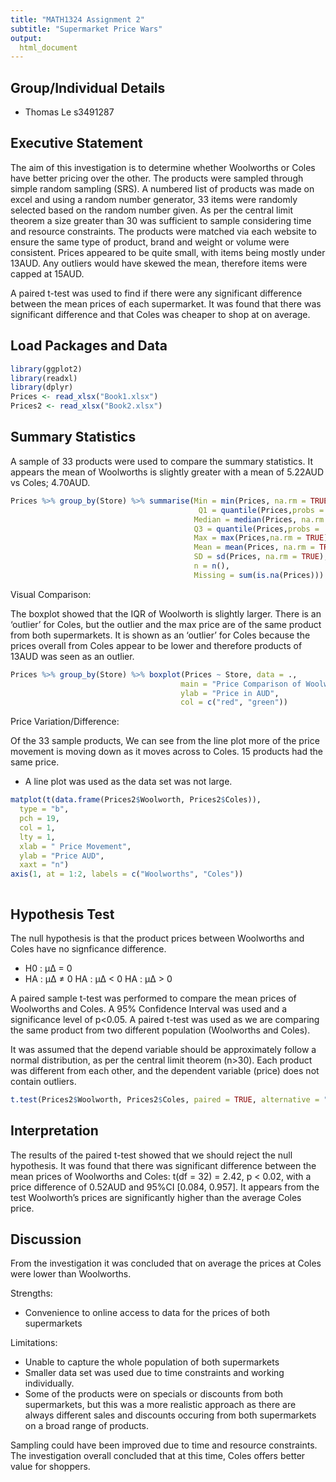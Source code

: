 ---
title: "MATH1324 Assignment 2"
subtitle: "Supermarket Price Wars"
output: 
  html_document
---

## Group/Individual Details

* Thomas Le s3491287  

## Executive Statement

The aim of this investigation is to determine whether Woolworths or Coles have better pricing over the other. The products were sampled through simple random sampling (SRS). A numbered list of products was made on excel and using a random number generator, 33 items were randomly selected based on the random number given. As per the central limit theorem a size greater than 30 was sufficient to sample considering time and resource constraints. 
The products were matched via each website to ensure the same type of product, brand and weight or volume were consistent.
Prices appeared to be quite small, with items being mostly under 13AUD. Any outliers would have skewed the mean, therefore items were capped at 15AUD. 

A paired t-test was used to find if there were any significant difference between the mean prices of each supermarket. It was found that there was significant difference and that Coles was cheaper to shop at on average. 

## Load Packages and Data

```{r}
library(ggplot2)
library(readxl)
library(dplyr)
Prices <- read_xlsx("Book1.xlsx")
Prices2 <- read_xlsx("Book2.xlsx")
```

## Summary Statistics
A sample of 33 products were used to compare the summary statistics. It appears the mean of Woolworths is slightly greater with a mean of 5.22AUD vs Coles; 4.70AUD.

```{r}
Prices %>% group_by(Store) %>% summarise(Min = min(Prices, na.rm = TRUE),
                                          Q1 = quantile(Prices,probs = .25,na.rm = TRUE),
                                         Median = median(Prices, na.rm = TRUE),
                                         Q3 = quantile(Prices,probs = .75,na.rm = TRUE),
                                         Max = max(Prices,na.rm = TRUE),
                                         Mean = mean(Prices, na.rm = TRUE),
                                         SD = sd(Prices, na.rm = TRUE),
                                         n = n(),
                                         Missing = sum(is.na(Prices)))

```
Visual Comparison:

The boxplot showed that the IQR of Woolworth is slightly larger. There is an 'outlier' for Coles, but the outlier and the max price are of the same product from both supermarkets. It is shown as an 'outlier' for Coles because the prices overall from Coles appear to be lower and therefore products of 13AUD was seen as an outlier. 


```{r}
Prices %>% group_by(Store) %>% boxplot(Prices ~ Store, data = .,
                                      main = "Price Comparison of Woolworths and Coles",
                                      ylab = "Price in AUD",
                                      col = c("red", "green"))
```

Price Variation/Difference:

Of the 33 sample products, We can see from the line plot more of the price movement is moving down as it moves across to Coles. 15 products had the same price. 

* A line plot was used as the data set was not large. 


```{r}
matplot(t(data.frame(Prices2$Woolworth, Prices2$Coles)),
  type = "b",
  pch = 19,
  col = 1,
  lty = 1,
  xlab = " Price Movement",
  ylab = "Price AUD",
  xaxt = "n")
axis(1, at = 1:2, labels = c("Woolworths", "Coles"))



```


## Hypothesis Test
The null hypothesis is that the product prices between Woolworths and Coles have no signficance difference. 

* H0 : μΔ = 0
* HA : μΔ ≠ 0 HA : μΔ < 0 HA : μΔ > 0

A paired sample t-test was performed to compare the mean prices of Woolworths and Coles. A 95% Confidence Interval was used and a significance level of p<0.05.
A paired t-test was used as we are comparing the same product from two different population (Woolworths and Coles). 

It was assumed that the depend variable should be approximately follow a normal distribution, as per the central limit theorem (n>30). Each product was different from each other, and the dependent variable (price) does not contain outliers. 


```{r}
t.test(Prices2$Woolworth, Prices2$Coles, paired = TRUE, alternative = "two.sided")
```

## Interpretation

The results of the paired t-test showed that we should reject the null hypothesis. It was found that there was significant difference between the mean prices of Woolworths and Coles: t(df = 32) = 2.42, p < 0.02, with a price difference of 0.52AUD and 95%CI [0.084, 0.957]. It appears from the test Woolworth's prices are significantly higher than the average Coles price. 

## Discussion 

From the investigation it was concluded that on average the prices at Coles were lower than Woolworths. 

Strengths:

* Convenience to online access to data for the prices of both supermarkets

Limitations:

* Unable to capture the whole population of both supermarkets
* Smaller data set was used due to time constraints and working individually.
* Some of the products were on specials or discounts from both supermarkets, but this was a more realistic approach as there are always different sales and discounts occuring from both supermarkets on a broad range of products. 

Sampling could have been improved due to time and resource constraints. 
The investigation overall concluded that at this time, Coles offers better value for shoppers. 




